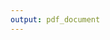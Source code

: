 ```yaml
---
output: pdf_document
---
```


\begin{centering}

\vspace{1 cm}

\Huge

{\bf Perencanaan Drainase \\Kecamatan Purwakarta}

\vspace{3 cm}


\includegraphics{figure1.png}

\vspace{8 cm}

\Large
CV. Nugraha

\vspace{0.5 cm}


\Large
Dinas Tata Ruang dan Pemukiman Purwakarta

Tahun Anggaran 2020


\end{centering}
